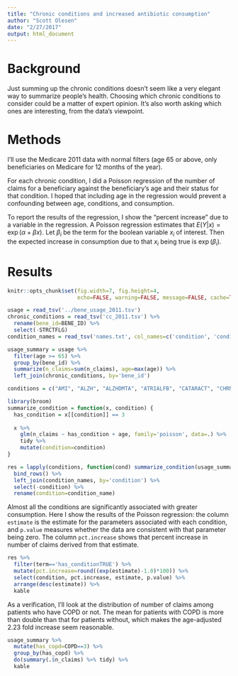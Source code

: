 ```yaml
---
title: "Chronic conditions and increased antibiotic consumption"
author: "Scott Olesen"
date: "2/27/2017"
output: html_document
---
```


# Background

Just summing up the chronic conditions doesn't seem like a very elegant way to
summarize people's health. Choosing which chronic conditions to consider could
be a matter of expert opinion. It's also worth asking which ones are
interesting, from the data's viewpoint.

# Methods

I'll use the Medicare 2011 data with normal filters (age 65 or above, only beneficiaries on Medicare for 12 months of the year).

For each chronic condition, I did a Poisson regression of the number of claims for a beneficiary against the beneficiary's age and their status for that condition. I hoped that including age in the regression would prevent a confounding between age, conditions, and consumption.

To report the results of the regression, I show the "percent increase" due to a variable in the regression. A Poisson regression estimates that
$E(Y|x) = \exp(\alpha + \beta x)$. Let $\beta_i$ be the term for the boolean variable $x_i$ of interest. Then the expected increase in consumption
due to that $x_i$ being true is $\exp(\beta_i)$.

# Results

```r
knitr::opts_chunk$set(fig.width=7, fig.height=4, 
                      echo=FALSE, warning=FALSE, message=FALSE, cache=TRUE)
```

```r
usage = read_tsv('../bene_usage_2011.tsv')
chronic_conditions = read_tsv('cc_2011.tsv') %>%
  rename(bene_id=BENE_ID) %>%
  select(-STRCTFLG)
condition_names = read_tsv('names.txt', col_names=c('condition', 'condition_name'))
```

```r
usage_summary = usage %>%
  filter(age >= 65) %>%
  group_by(bene_id) %>%
  summarize(n_claims=sum(n_claims), age=max(age)) %>%
  left_join(chronic_conditions, by='bene_id')
```

```r
conditions = c("AMI", "ALZH", "ALZHDMTA", "ATRIALFB", "CATARACT", "CHRNKIDN", "COPD", "CHF", "DIABETES", "GLAUCOMA", "HIPFRAC", "ISCHMCHT", "DEPRESSN", "OSTEOPRS", "RA_OA", "STRKETIA", "CNCRBRST", "CNCRCLRC", "CNCRPRST", "CNCRLUNG", "CNCRENDM", "ANEMIA", "ASTHMA", "HYPERL", "HYPERP", "HYPERT", "HYPOTH")

library(broom)
summarize_condition = function(x, condition) {
  has_condition = x[[condition]] == 3
  
  x %>%
    glm(n_claims ~ has_condition + age, family='poisson', data=.) %>%
    tidy %>%
    mutate(condition=condition)
}

res = lapply(conditions, function(cond) summarize_condition(usage_summary, cond)) %>%
  bind_rows() %>%
  left_join(condition_names, by='condition') %>%
  select(-condition) %>%
  rename(condition=condition_name)
```

Almost all the conditions are significantly associated with greater consumption. Here I show the results of the Poisson regression: the column `estimate` is the estimate for the parameters associated with each condition, and `p.value` measures whether the data are consistent with that parameter being zero. The column `pct.increase` shows that percent increase in number of claims derived from that estimate.

```r
res %>%
  filter(term=='has_conditionTRUE') %>%
  mutate(pct.increase=round((exp(estimate)-1.0)*100)) %>%
  select(condition, pct.increase, estimate, p.value) %>%
  arrange(desc(estimate)) %>%
  kable
```

As a verification, I'll look at the distribution of number of claims among patients who have COPD or not. The mean for patients with COPD is more than double than that for patients without, which makes the age-adjusted 2.23 fold increase seem reasonable.

```r
usage_summary %>%
  mutate(has_copd=COPD==3) %>%
  group_by(has_copd) %>%
  do(summary(.$n_claims) %>% tidy) %>%
  kable
```